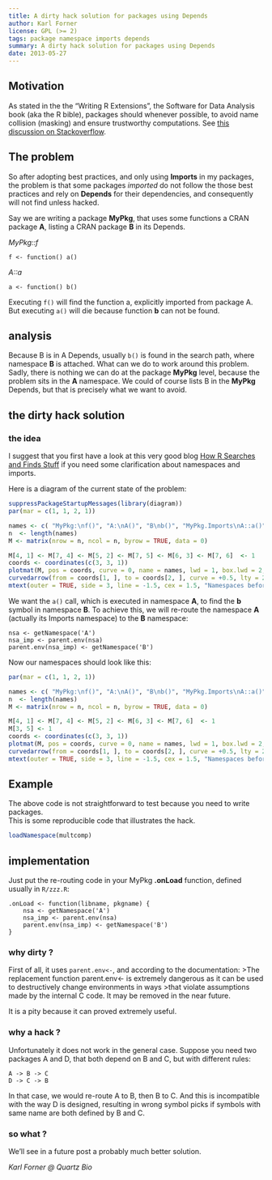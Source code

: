```yaml
---
title: A dirty hack solution for packages using Depends
author: Karl Forner
license: GPL (>= 2)
tags: package namespace imports depends
summary: A dirty hack solution for packages using Depends
date: 2013-05-27
---
```


## Motivation

As stated in the the "Writing R Extensions", the Software for Data Analysis book (aka the R bible), packages should
whenever possible, to avoid name collision (masking) and ensure trustworthy computations. 
See [this discussion on Stackoverflow](http://stackoverflow.com/questions/8637993/better-explanation-of-when-to-use-imports-depends).

## The problem

So after adopting best practices, and only using **Imports** in my packages, the problem is that some packages _imported_
do not follow the those best practices and rely on **Depends** for their dependencies, and consequently will not find 
unless hacked.  

Say we are writing a package **MyPkg**, that uses some functions a CRAN package **A**, listing a CRAN package **B** in 
its Depends.

_MyPkg::f_
```
f <- function() a()
```
_A::a_
```
a <- function() b()
```

Executing `f()` will find the function a, explicitly imported from package A. But executing `a()` will die because 
function **b** can not be found.

## analysis

Because B is in A Depends, usually `b()` is found in the search path, where namespace **B** is attached. 
What can we do to work around this problem.
Sadly, there is nothing we can do at the package **MyPkg** level, because the problem sits in the **A** namespace.
We could of course lists B in the **MyPkg** Depends, but that is precisely what we want to avoid.

## the dirty hack solution

### the idea

I suggest that you first have a look at this very good blog 
[How R Searches and Finds Stuff](http://obeautifulcode.com/R/How-R-Searches-And-Finds-Stuff/) if you need some 
clarification about namespaces and imports.  


Here is a diagram of the current state of the problem:

```r
suppressPackageStartupMessages(library(diagram))
par(mar = c(1, 1, 2, 1))

names <- c( "MyPkg:\nf()", "A:\nA()", "B\nb()", "MyPkg.Imports\nA::a()", "A.Imports", "B.Imports", "Base")
n  <- length(names)
M <- matrix(nrow = n, ncol = n, byrow = TRUE, data = 0)

M[4, 1] <- M[7, 4] <- M[5, 2] <- M[7, 5] <- M[6, 3] <- M[7, 6]  <- 1
coords <- coordinates(c(3, 3, 1))
plotmat(M, pos = coords, curve = 0, name = names, lwd = 1, box.lwd = 2, cex.txt = 0.8, box.type = "circle", box.prop = 1.0)
curvedarrow(from = coords[1, ], to = coords[2, ], curve = +0.5, lty = 2, lcol = 2)
mtext(outer = TRUE, side = 3, line = -1.5, cex = 1.5, "Namespaces before")
```


We want the `a()` call, which is executed in namespace **A**, to find the **b** symbol in namespace **B**. 
To achieve this, we will re-route the namespace **A** (actually its Imports namespace) to the **B** namespace:
```
nsa <- getNamespace('A')
nsa_imp <- parent.env(nsa)
parent.env(nsa_imp) <- getNamespace('B')
```

Now our namespaces should look like this:  

```r

par(mar = c(1, 1, 2, 1))

names <- c( "MyPkg:\nf()", "A:\nA()", "B\nb()", "MyPkg.Imports\nA::a()", "A.Imports", "B.Imports", "Base")
n  <- length(names)
M <- matrix(nrow = n, ncol = n, byrow = TRUE, data = 0)

M[4, 1] <- M[7, 4] <- M[5, 2] <- M[6, 3] <- M[7, 6]  <- 1
M[3, 5] <- 1
coords <- coordinates(c(3, 3, 1))
plotmat(M, pos = coords, curve = 0, name = names, lwd = 1, box.lwd = 2, cex.txt = 0.8, box.type = "circle", box.prop = 1.0)
curvedarrow(from = coords[1, ], to = coords[2, ], curve = +0.5, lty = 2, lcol = 2)
mtext(outer = TRUE, side = 3, line = -1.5, cex = 1.5, "Namespaces before")
```

## Example

The above code is not straightforward to test because you need to write packages.  
This is some reproducible code that illustrates the hack.

```r
loadNamespace(multcomp)

```

## implementation

Just put the re-routing code in your MyPkg **.onLoad** function, defined usually in `R/zzz.R`:

```
.onLoad <- function(libname, pkgname) {
    nsa <- getNamespace('A')
    nsa_imp <- parent.env(nsa)
    parent.env(nsa_imp) <- getNamespace('B')    
}
```

### why dirty ?

First of all, it uses `parent.env<-`, and according to the documentation:
>The replacement function parent.env<- is extremely dangerous as it can be used to destructively change environments in ways >that violate assumptions made by the internal C code. It may be removed in the near future.

It is a pity because it can proved extremely useful.

### why a hack ?

Unfortunately it does not work in the general case. 
Suppose you need two packages A and D, that both depend on B and C, but with different rules:
```
A -> B -> C
D -> C -> B
```
In that case, we would re-route A to B, then B to C. And this is incompatible with the way D is designed, resulting in
wrong symbol picks if symbols with same name are both defined by B and C.

### so what ?

We'll see in a future post a probably much better solution.


_Karl Forner @ Quartz Bio_



